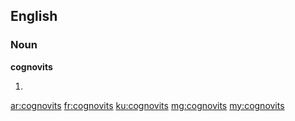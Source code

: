 ==English==

===Noun===
'''cognovits'''

# {{plural of|cognovit}}

[[ar:cognovits]]
[[fr:cognovits]]
[[ku:cognovits]]
[[mg:cognovits]]
[[my:cognovits]]